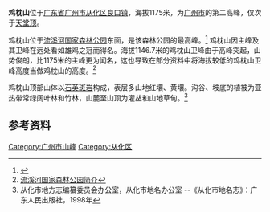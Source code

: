{{Infobox Mountain
| 名稱 = 鸡枕山
| 照片 = Jizhen Mountain.jpeg
| 照片說明 = 鸡枕山卫峰
| 海拔 = {{Convert|1175|m|ft|0|link=on}}
| 位置 = [[广东省|广东省]][[广州市|广州市]][[从化区|从化区]]
| 山脈 = [[九连山脉|九连山脉]]
| 相對高度 =
| 座標 = {{coord|23|45|4.97|N|113|50|28.63|E}}
| 地形圖 = 
| 類別 =
| 年齡 =
| 最近噴發 =
| 首次登頂 =
| 攀登路線 = 
| pushpin_map      = China Guangdong
| pushpin_label_position = 
| pushpin_map_caption    = 鸡枕山的位置
| pushpin_mapsize        = 
| label =
| map_relief = 
| latd=23 |latm=45 |lats=4.97 |latNS=N
| longd=113 |longm=50 |longs=28.63 |longEW=E
| coord_type = 
| region = 
| display = 
}}
'''鸡枕山'''位于[[广东省|广东省]][[广州市|广州市]][[从化区|从化区]][[良口镇|良口镇]]，海拔1175米，为[[广州市|广州市]]的第二高峰，仅次于[[天堂顶|天堂顶]]。

鸡枕山位于[[流溪河国家森林公园|流溪河国家森林公园]]东面，是该森林公园的最高峰。<ref>{{Cite web |url=http://www.forestry.gov.cn/portal/slgy/s/2482/content-391991.html |title=流溪河国家森林公园--鸡枕日出 |access-date=2013-05-31 |archive-url=https://web.archive.org/web/20131107034220/http://www.forestry.gov.cn/portal/slgy/s/2482/content-391991.html |archive-date=2013-11-07 |dead-url=yes }}</ref> 鸡枕山因主峰及其卫峰在远处看如雄鸡之冠而得名。海拔1146.7米的鸡枕山卫峰由于高峰突起，山势俊朗，比1175米的主峰更为闻名，这也导致在部分资料中将海拔较低的鸡枕山卫峰高度当做鸡枕山的高度。<ref>[http://www.gzplan.gov.cn/bmln/ncc/xncjs/200912/t20091225_8961.htm 流溪河国家森林公园简介]{{Dead link|date=2020年1月 |bot=InternetArchiveBot |fix-attempted=yes }}</ref> 

鸡枕山顶部山体以[[石英|石英]][[斑岩|斑岩]]构成，表层多山地红壤、黄壤。沟谷、坡底的植被为亚热带常绿阔叶林和竹林，山麓至山顶为灌丛和山地草甸。<ref>从化市地方志编纂委员会办公室，从化市地名办公室 --《从化市地名志》：广东人民出版社，1998年</ref>

==参考资料==
{{reflist}}

{{广州山峰}}


[[Category:广州市山峰|Category:广州市山峰]]
[[Category:从化区|Category:从化区]]